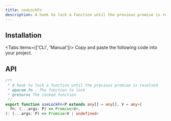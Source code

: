 ```yaml
---
title: useLockFn
description: A hook to lock a function until the previous promise is resolved
---
```


## Installation

<Tabs items={['CLI', 'Manual']}>
  <Tab>
    <InstallCLI value='use-lock-fn' />
  </Tab>
  <Tab>
    Copy and paste the following code into your project.
    <RegistrySourceCode value='use-lock-fn' />
  </Tab>
</Tabs>

## API

```ts
/**
 * A hook to lock a function until the previous promise is resolved
 * @param fn - The function to lock
 * @returns The locked function
 */
export function useLockFn<P extends any[] = any[], V = any>(
  fn: (...args: P) => Promise<V>,
): (...args: P) => Promise<V | undefined>
```
